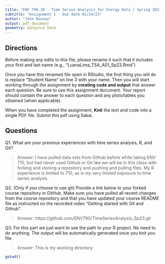 ```yaml
---
title: "ENV 790.30 - Time Series Analysis for Energy Data | Spring 2023"
subtitle: "Assignment 1 - Due date 01/24/23"
author: "John Rooney"
output: pdf_document
geometry: margin=2.54cm
---
```


## Directions

Before making any edits to this file, please rename it such that it includes your first and last name (e.g., "LuanaLima_TSA_A01_Sp23.Rmd")

Once you have this renamed file open in RStudio, the first thing you will do is replace "Student Name" on line 3 with your name. 
Then you will start working through the assignment by  **creating code and output** that answer each question. Be sure to use this assignment document. Your report should contain the answer to each question and any plots/tables you obtained (when applicable).

When you have completed the assignment, **Knit** the text and code into a single PDF file.  Submit this pdf using Sakai. 

## Questions

Q1. What are your previous experiences with time series analysis, R, and Git? 

> Answer: I have pulled data sets from Github before while taking ENV 710, but had never used Github or Git like we will be in this class with forking and cloning a repository and pushing and pulling files. My R experience is limited to 710, as is my very limited exposure to time series analysis.


Q2. (Only if you choose to use git) Provide a link below to your forked course repository in GitHub. Make sure you have pulled all recent changes from the course repository and that you have updated your course README file as instructed on the recorded video "Getting started with Git and Github". 

> Answer: https://github.com/ENV790/TimeSeriesAnalysis_Sp23.git


Q3. For this part we just want to see the path to your R project. No need to do anything. The output will be automatically generated once you knit you file. 

> Answer: This is my working directory:

```r
getwd()
````



